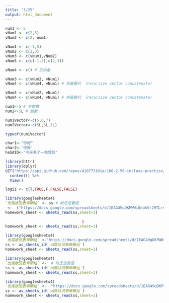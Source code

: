 ```yaml
---
title: "3/25"
output: html_document
---
```


```r
num1 <- 5
vNum1 <- c(2,5)
vNum2 <- c(2, num1)
```
```r
vNum1 <- c(-1,5)
vNum2 <- c(2,3)
vNum3 <- c(vNum1,vNum2)
vNum5 <- c(c(-1,5),c(2,3))
```

```r

vNum4 <- c() # 空向量
```
```r
vNum3 <- c(vNum2, vNum1)
vNum4 <- c(vNum4, vNum1) # 向量疊代 （recursive vector concatenate）
```

```r
vNum3 <- c(vNum2, vNum1)
vNum4 <- c(vNum4, vNum1) # 向量疊代 （recursive vector concatenate）
```
```r
num1<-5 # 非整數
num2<-5L # 整數

num1Vector<-c(5,6,7)
num2Vector<-c(5L,6L,7L)
```
```r
typeof(num1Vector)
```
```r
char1<-"你好"
char2<-'你好'
heSAID<-"今天多了一粒受診"
```
```r
library(httr)
library(dplyr)
GET("https://api.github.com/repos/410773101a/108-2-56-inclass-practice/commits") %>%
  content() %>%
  View()
```
```r
logi1 <- c(T,TRUE,F,FALSE,FALSE)
```
```r
library(googlesheets4)
`出席狀況表單網址` <- ss # 缺乏定義值
 <-  ("https://docs.google.com/spreadsheets/d/1EAG49qDKPWWi0ebkVr29TLrvVnoBPfkvxYY-J3xLAHY/edit#gid=458686645")
homework_sheet <- sheets_read(ss,sheet=1)

                                  )
homework_sheet <- sheets_read(ss,sheet=1)
```
```r
library(googlesheets4)
`出席狀況表單網址` <-"https://docs.google.com/spreadsheets/d/1EAG49qDKPWWi0ebkVr29TLrvVnoBPfkvxYY-J3xLAHY/edit#gid=458686645"  # 缺乏定義值
ss <- as_sheets_id(`出席狀況表單網址`)
homework_sheet <- sheets_read(ss,sheet=1)
```

```r
library(googlesheets4)
`出席狀況表單網址` <-  # 缺乏定義值
ss <- as_sheets_id(`出席狀況表單網址`)
homework_sheet <- sheets_read(ss,sheet=1)
```
```r
library(googlesheets4)
`出席狀況表單網址` <-  "https://docs.google.com/spreadsheets/d/1EAG49qDKPWWi0ebkVr29TLrvVnoBPfkvxYY-J3xLAHY/edit#gid=458686645"
ss <- as_sheets_id(`出席狀況表單網址`)
homework_sheet <- sheets_read(ss,sheet=1) 
```


